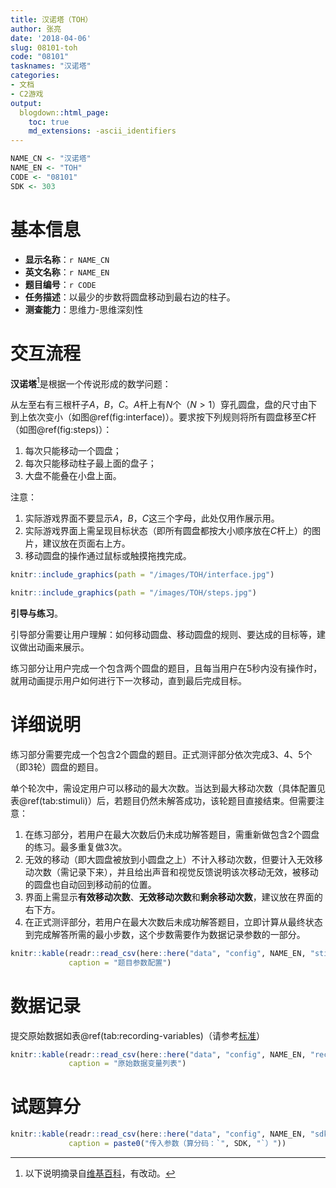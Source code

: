 ```yaml
---
title: 汉诺塔（TOH）
author: 张亮
date: '2018-04-06'
slug: 08101-toh
code: "08101"
tasknames: "汉诺塔"
categories:
- 文档
- C2游戏
output:
  blogdown::html_page:
    toc: true
    md_extensions: -ascii_identifiers
---
```


```r
NAME_CN <- "汉诺塔"
NAME_EN <- "TOH"
CODE <- "08101"
SDK <- 303
```

# 基本信息

* **显示名称**：`r NAME_CN`
* **英文名称**：`r NAME_EN`
* **题目编号**：`r CODE`
* **任务描述**：以最少的步数将圆盘移动到最右边的柱子。
* **测查能力**：思维力-思维深刻性

# 交互流程

**汉诺塔**[^1]是根据一个传说形成的数学问题：

[^1]: 以下说明摘录自[维基百科](https://zh.wikipedia.org/wiki/汉诺塔)，有改动。

从左至右有三根杆子$A$，$B$，$C$。$A$杆上有$N$个（$N>1$）穿孔圆盘，盘的尺寸由下到上依次变小（如图\@ref(fig:interface)）。要求按下列规则将所有圆盘移至$C$杆（如图\@ref(fig:steps)）：

1. 每次只能移动一个圆盘；
1. 每次只能移动柱子最上面的盘子；
1. 大盘不能叠在小盘上面。

注意：

1. 实际游戏界面不要显示$A$，$B$，$C$这三个字母，此处仅用作展示用。
1. 实际游戏界面上需呈现目标状态（即所有圆盘都按大小顺序放在$C$杆上）的图片，建议放在页面右上方。
1. 移动圆盘的操作通过鼠标或触摸拖拽完成。

```r
knitr::include_graphics(path = "/images/TOH/interface.jpg")
```

```r
knitr::include_graphics(path = "/images/TOH/steps.jpg")
```

**引导与练习**。

引导部分需要让用户理解：如何移动圆盘、移动圆盘的规则、要达成的目标等，建议做出动画来展示。

练习部分让用户完成一个包含两个圆盘的题目，且每当用户在5秒内没有操作时，就用动画提示用户如何进行下一次移动，直到最后完成目标。

# 详细说明

练习部分需要完成一个包含2个圆盘的题目。正式测评部分依次完成3、4、5个（即3轮）圆盘的题目。

单个轮次中，需设定用户可以移动的最大次数。当达到最大移动次数（具体配置见表\@ref(tab:stimuli)）后，若题目仍然未解答成功，该轮题目直接结束。但需要注意：

1. 在练习部分，若用户在最大次数后仍未成功解答题目，需重新做包含2个圆盘的练习。最多重复做3次。
1. 无效的移动（即大圆盘被放到小圆盘之上）不计入移动次数，但要计入无效移动次数（需记录下来），并且给出声音和视觉反馈说明该次移动无效，被移动的圆盘也自动回到移动前的位置。
1. 界面上需显示**有效移动次数**、**无效移动次数**和**剩余移动次数**，建议放在界面的右下方。
1. 在正式测评部分，若用户在最大次数后未成功解答题目，立即计算从最终状态到完成解答所需的最小步数，这个步数需要作为数据记录参数的一部分。

```r
knitr::kable(readr::read_csv(here::here("data", "config", NAME_EN, "stimuli.csv")),
             caption = "题目参数配置")
```

# 数据记录

提交原始数据如表\@ref(tab:recording-variables)（请参考[标准](`r blogdown::shortcode("relref", "standard.html")`)）

```r
knitr::kable(readr::read_csv(here::here("data", "config", NAME_EN, "recs.csv")),
             caption = "原始数据变量列表")
```

# 试题算分

```r
knitr::kable(readr::read_csv(here::here("data", "config", NAME_EN, "sdk.csv")),
             caption = paste0("传入参数（算分码：`", SDK, "`）"))
```
